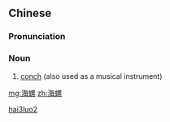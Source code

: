 ==Chinese==
{{zh-forms}}

===Pronunciation===
{{zh-pron
|m=hǎiluó
|c=hoi2 lo4
|cat=n
}}

===Noun===
{{zh-noun}}

# [[conch]] (also used as a musical instrument)

[[Category:zh:Musical instruments|hai3luo2]]

[[mg:海螺]]
[[zh:海螺]]